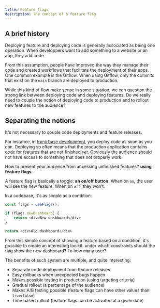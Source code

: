 ```yaml
---
title: Feature flags
description: The concept of a feature flag
---
```



## A brief history

Deploying feature and deploying code is generally associated as being one operation. When developpers want to add something to a website or an app, they add code.

From this assumption, people have improved the way they manage their code and created workflows that facilitate the deployment of their apps. One common example is the Gitflow. When using Gitflow, only the commits that exist on the `main` branch are deployed to production.

While this kind of flow make sense in some situation, we can question the strong link between deploying code and deploying features. Do we really need to couple the notion of deploying code to production and to rollout new features to the audience?

## Separating the notions

It's not necessary to couple code deployments and feature releases.

For instance, in [trunk base development](https://trunkbaseddevelopment.com/), you deploy code as soon as you can. Deploying so often means that the production application contains code for features that are not finished _yet_. Obviously the audience should not have access to something that does not properly work.

How to prevent your audience from accessing unfinished features? **using feature flags**.

A feature flag is basically a toggle: **an on/off button**. When on `on`, the user will see the new feature. When on `off`, they won't.

In a codebase, it's as simple as a condition:

```js
const flags = useFlags();

if (flags.newDashboard) {
	return <div>New dashboard</div>
}

return <div>Old dashboard</div>
```

From this simple concept of showing a feature based on a condition, it's possible to create an interesting toolkit: under which constraints should the flag show the new dashboard? To how many user?

The benefits of such system are multiple, and quite interesting:

- Separate code deployment from feature releases
- Easy rollbacks when unexpected bugs happen
- Makes possible testing in production (using targeting criteria)
- Gradual rollout (a percentage of the audience)
- Makes A/B testing possible (feature flags can have other values than `true`/`false`)
- Time based rollout (feature flags can be activated at a given date)